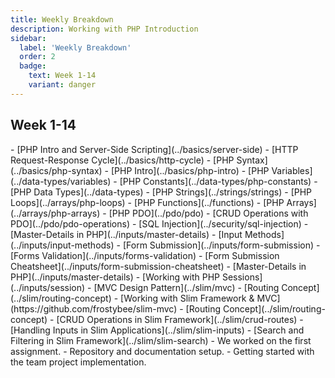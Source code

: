 ```yaml
---
title: Weekly Breakdown
description: Working with PHP Introduction
sidebar:
  label: 'Weekly Breakdown'
  order: 2
  badge: 
    text: Week 1-14
    variant: danger  
---
```



## Week 1-14

<CollapsiblePanel title="Week 1: PHP Basics" defaultOpen={true} defaultExpanded={true}>
  - [PHP Intro and Server-Side Scripting](../basics/server-side)
  - [HTTP Request-Response Cycle](../basics/http-cycle)
  - [PHP Syntax](../basics/php-syntax)
  - [PHP Intro](../basics/php-intro)
  - [PHP Variables](../data-types/variables)
  - [PHP Constants](../data-types/php-constants)    
  - [PHP Data Types](../data-types)
  - [PHP Strings](../strings/strings)
  - [PHP Loops](../arrays/php-loops)
  - [PHP Functions](../functions)
  - [PHP Arrays](../arrays/php-arrays)
  
</CollapsiblePanel>

<CollapsiblePanel title="Week 2: PHP and MySQL Integration (PDO)">
  - [PHP PDO](../pdo/pdo)  
  - [CRUD Operations with PDO](../pdo/pdo-operations)
  - [SQL Injection](../security/sql-injection)  
  - [Master-Details in PHP](../inputs/master-details)  
</CollapsiblePanel>

<CollapsiblePanel title="Week 3: Input Methods & Web Forms">
  - [Input Methods](../inputs/input-methods)
  - [Form Submission](../inputs/form-submission)
  - [Forms Validation](../inputs/forms-validation)  
  - [Form Submission Cheatsheet](../inputs/form-submission-cheatsheet)  
  - [Master-Details in PHP](../inputs/master-details)  
  - [Working with PHP Sessions](../inputs/session)   
</CollapsiblePanel>

<CollapsiblePanel title="Week 4: Slim Framework & MVC">
  - [MVC Design Pattern](../slim/mvc)
  - [Routing Concept](../slim/routing-concept)  
  - [Working with Slim Framework & MVC](https://github.com/frostybee/slim-mvc)
</CollapsiblePanel>

<CollapsiblePanel title="Week 5: Working with Slim Framework & MVC">  
  - [Routing Concept](../slim/routing-concept)
  - [CRUD Operations in Slim Framework](../slim/crud-routes)  
  - [Handling Inputs in Slim Applications](../slim/slim-inputs)
  - [Search and Filtering in Slim Framework](../slim/slim-search)
</CollapsiblePanel>

<CollapsiblePanel title="Week 6: Work on Assignment 1">
  - We worked on the first assignment. 
</CollapsiblePanel>

<CollapsiblePanel title="Week 7: Getting Started with the Team Project">
  - Repository and documentation setup. 
  - Getting started with the team project implementation.
</CollapsiblePanel>
